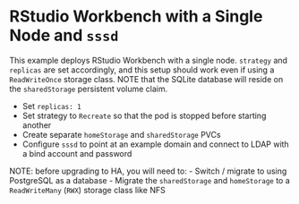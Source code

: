# RStudio Workbench with a Single Node and `sssd`

This example deploys RStudio Workbench with a single node. `strategy` and `replicas` are set accordingly, and this setup
should work even if using a `ReadWriteOnce` storage class. NOTE that the SQLite database will reside on the `sharedStorage`
persistent volume claim.

- Set `replicas: 1`
- Set strategy to `Recreate` so that the pod is stopped before starting another
- Create separate `homeStorage` and `sharedStorage` PVCs
- Configure `sssd` to point at an example domain and connect to LDAP with a bind account and password

NOTE: before upgrading to HA, you will need to:
- Switch / migrate to using PostgreSQL as a database
- Migrate the `sharedStorage` and `homeStorage` to a `ReadWriteMany` (`RWX`) storage class like NFS


```.yaml
```